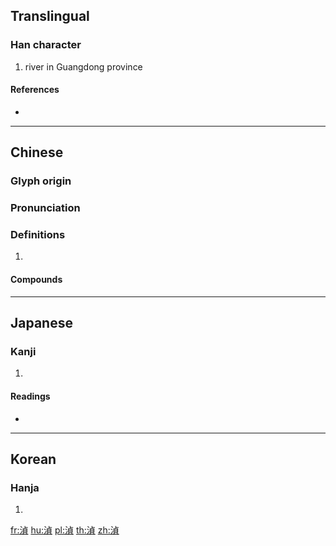 {{character info/new}}
{{also|浈}}
==Translingual==

===Han character===
{{Han char|rn=85|rad=水|as=09|sn=12|four=31186|canj=EYBC}}

# river in Guangdong province

====References====
* {{Han ref|kx=0637.200|dkj=17849|dj=1044.150|hdz=31673.030|uh=6E5E|ud=28254|bh=D9FE|bd=55806}}

----

==Chinese==
{{zh-forms|s=浈}}

===Glyph origin===
{{Han etym}}

===Pronunciation===
{{zh-pron
|m=chéng
|c=zing1
|mc=y
|oc=y
|cat=
}}

===Definitions===
{{zh-hanzi}}

# {{rfdef|zh}}

====Compounds====
{{zh-der|湞水}}

----

==Japanese==

===Kanji===
{{ja-kanji|grade=|rs=水09}}

# {{defn|lang=ja|sort=水09}}

====Readings====
* {{ja-readings|on=[[とう]] (tō), [[じょう]] (jō), [[てい]] (tei), [[ちょう]] (chō)|kun=|nanori=}}

----

==Korean==

===Hanja===
{{ko-hanja|hangeul=정|eumhun=|rv=jeong|mr=chŏng|y=ceng}}

# {{defn|lang=ko|sort=水09}}

[[fr:湞]]
[[hu:湞]]
[[pl:湞]]
[[th:湞]]
[[zh:湞]]